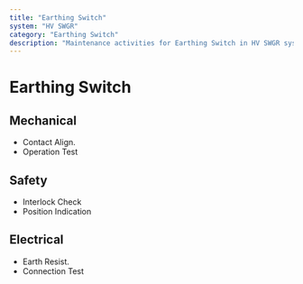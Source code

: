 ```yaml
---
title: "Earthing Switch"
system: "HV SWGR"
category: "Earthing Switch"
description: "Maintenance activities for Earthing Switch in HV SWGR system"
---
```


# Earthing Switch


## Mechanical

- Contact Align.
- Operation Test


## Safety

- Interlock Check
- Position Indication


## Electrical

- Earth Resist.
- Connection Test


